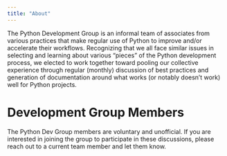 ```yaml
---
title: "About"
---
```


The Python Development Group is an informal team of associates from various practices that make regular use of Python to improve and/or accelerate their workflows. Recognizing that we all face similar issues in selecting and learning about various "pieces" of the Python development process, we elected to work together toward pooling our collective experience through regular (monthly) discussion of best practices and generation of documentation around what works (or notably doesn't work) well for Python projects. 

# Development Group Members
The Python Dev Group members are voluntary and unofficial. If you are interested in joining the group to participate in these discussions, please reach out to a current team member and let them know.